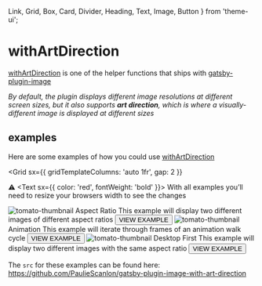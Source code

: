   Link,
  Grid,
  Box,
  Card,
  Divider,
  Heading,
  Text,
  Image,
  Button
} from 'theme-ui';

# withArtDirection

[withArtDirection](https://www.gatsbyjs.com/docs/reference/built-in-components/gatsby-plugin-image/#withartdirection) is one of the helper functions that ships with [gatsby-plugin-image](https://www.gatsbyjs.com/docs/reference/built-in-components/gatsby-plugin-image/)

_By default, the plugin displays different image resolutions at different screen sizes, but it also supports **art direction**, which is where a visually-different image is displayed at different sizes_

## examples

Here are some examples of how you could use [withArtDirection](https://www.gatsbyjs.com/docs/reference/built-in-components/gatsby-plugin-image/#withartdirection)

<Grid
  sx={{
    gridTemplateColumns: 'auto 1fr',
    gap: 2
  }}
>
  <span aria-label="Warning">⚠️</span>
  <Text sx={{ color: 'red', fontWeight: 'bold' }}>
    With all examples you’ll need to resize your browsers width to see the
    changes
  </Text>
</Grid>

<Divider />

<Grid>

<Card>
  <Link as={GatsbyLink} to="/aspect-ratio">
    <Box variant="cards.body">
      <Grid
        sx={{
          alignItems: 'flex-end',
          gridTemplateColumns: '1fr auto'
        }}
      >
        <Grid
          sx={{
            alignItems: 'center',
            gridTemplateColumns: 'auto 1fr'
          }}
        >
          <Image
            alt="tomato-thumbnail"
            src="./images/aspect-ratio-thumbnail.jpg"
          />
          <Box>
            <Heading as="h3" variant="styles.h3">
              Aspect Ratio
            </Heading>
            <Text>
              This example will display two different images of different aspect
              ratios
            </Text>
          </Box>
        </Grid>
        <Box>
          <Button>VIEW EXAMPLE</Button>
        </Box>
      </Grid>
    </Box>
  </Link>
</Card>

<Card>
  <Link as={GatsbyLink} to="/animation">
    <Box variant="cards.body">
      <Grid
        sx={{
          alignItems: 'flex-end',
          gridTemplateColumns: '1fr auto'
        }}
      >
        <Grid
          sx={{
            alignItems: 'center',
            gridTemplateColumns: 'auto 1fr'
          }}
        >
          <Image alt="tomato-thumbnail" src="./images/lemon-thumbnail.jpg" />
          <Box>
            <Heading as="h3" variant="styles.h3">
              Animation
            </Heading>
            <Text>
              This example will iterate through frames of an animation walk
              cycle
            </Text>
          </Box>
        </Grid>
        <Box>
          <Button>VIEW EXAMPLE</Button>
        </Box>
      </Grid>
    </Box>
  </Link>
</Card>

<Card>
  <Link as={GatsbyLink} to="/desktop-first">
    <Box variant="cards.body">
      <Grid
        sx={{
          alignItems: 'flex-end',
          gridTemplateColumns: '1fr auto'
        }}
      >
        <Grid
          sx={{
            alignItems: 'center',
            gridTemplateColumns: 'auto 1fr'
          }}
        >
          <Image
            alt="tomato-thumbnail"
            src="./images/desktop-first-thumbnail.jpg"
          />
          <Box>
            <Heading as="h3" variant="styles.h3">
              Desktop First
            </Heading>
            <Text>
              This example will display two different images with the same
              aspect ratio
            </Text>
          </Box>
        </Grid>
        <Box>
          <Button>VIEW EXAMPLE</Button>
        </Box>
      </Grid>
    </Box>
  </Link>
</Card>

</Grid>

<Divider />

The `src` for these examples can be found here: <Link href="https://github.com/PaulieScanlon/gatsby-plugin-image-with-art-direction" target="_blank" rel="noopener">https://github.com/PaulieScanlon/gatsby-plugin-image-with-art-direction</Link>
